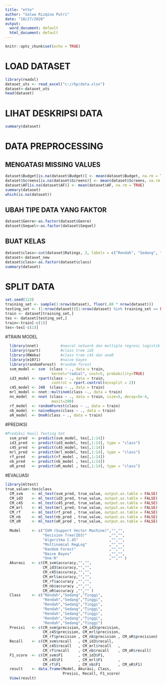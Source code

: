 ---
title: "ette"
author: "Salwa Rizqina Putri"
date: "10/27/2020"
output:
  word_document: default
  html_document: default
---

```{r setup, include=FALSE}
knitr::opts_chunk$set(echo = TRUE)
```
# LOAD DATASET
```{r}
library(readxl)
dataset_uts <- read_excel("c://hp/data.xlsx")
dataset<-dataset_uts
head(dataset)
```
# LIHAT DESKRIPSI DATA
```{r}
summary(dataset)
```

# DATA PREPROCESSING
## MENGATASI MISSING VALUES
```{r}
dataset$Budget[is.na(dataset$Budget)] <- mean(dataset$Budget, na.rm = TRUE)
dataset$Screens[is.na(dataset$Screens)] <- mean(dataset$Screens, na.rm = TRUE)
dataset$AF[is.na(dataset$AF)] <- mean(dataset$AF, na.rm = TRUE)
summary(dataset)
which(is.na(dataset))
```

## UBAH TIPE DATA YANG FAKTOR
```{r}
dataset$Genre<-as.factor(dataset$Genre)
dataset$Sequel<-as.factor(dataset$Sequel)
```

## BUAT KELAS
```{r}
dataset$class<-cut(dataset$Ratings, 3, labels = c("Rendah", "Sedang", "Tinggi"))
dataset<-dataset_new
dataset$class<-as.factor(dataset$class)
summary(dataset)
```

# SPLIT DATA
```{r}
set.seed(123)
training_set <- sample(1:nrow(dataset), floor(.80 * nrow(dataset)))
testing_set <- (1:nrow(dataset))[1:nrow(dataset) %in% training_set == FALSE]
train <- dataset[training_set,]
tes <- dataset[testing_set,]
train<-train[-c(1)]
tes<-tes[-c(1)]
```

#TRAIN MODEL
```{r}
  library(nnet)          #neural network dan multiple regresi logistik
  library(rpart)         #class tree id3
  library(RWeka)         #class tree c45 dan oneR
  library(e1071)         #naive bayes
  library(randomForest)  #random forest
  svm_model <- svm  (class ~ ., data = train, 
                     kernel="radial", cost=5, probability=TRUE)
  id3_model <- rpart(class ~ ., data = train, 
                     control = rpart.control(minsplit = 2))
  c45_model <- J48  (class ~ ., data = train)
  mrl_model <- nnet::multinom(class ~., data = train)
  nn_model  <- nnet (class ~ ., data = train, size=5, decay=5e-4, 
                     maxit=200)
  rf_model  <- randomForest(class ~ ., data = train)
  nb_model  <- naiveBayes(class ~ ., data = train)
  oR_model  <- OneR(class ~ ., data = train)
```
#PREDIKSI
```{r}
#Prediksi Hasil Testing Set
  svm_pred  <- predict(svm_model, tes[,1:14])
  id3_pred  <- predict(id3_model, tes[,1:14], type = "class")
  c45_pred  <- predict(c45_model, tes[,1:14])
  mrl_pred  <- predict(mrl_model, tes[,1:14], type = "class")
  rf_pred   <- predict(rf_model , tes[,1:14])
  nb_pred   <- predict(nb_model , tes[,1:14])
  oR_pred   <- predict(oR_model , tes[,1:14], type = "class")
```

#EVALUASI
```{r}
library(mltest)
true_value<-tes$class
  CM_svm    <- ml_test(svm_pred, true_value, output.as.table = FALSE)
  CM_id3    <- ml_test(id3_pred, true_value, output.as.table = FALSE)
  CM_c45    <- ml_test(c45_pred, true_value, output.as.table = FALSE)
  CM_mrl    <- ml_test(mrl_pred, true_value, output.as.table = FALSE)
  CM_rf     <- ml_test(rf_pred , true_value, output.as.table = FALSE)
  CM_nb     <- ml_test(nb_pred , true_value, output.as.table = FALSE)
  CM_oR     <- ml_test(oR_pred , true_value, output.as.table = FALSE)
  
  Model     <- c("SVM (Support Vector Machine)","","", 
                 "Decision Tree(ID3)"          ,"","", 
                 "Algoritma C.45"              ,"","",
                 "Multinomial RegLog"          ,"","",
                 "Random Forest"               ,"","",
                 "Naive Bayes"                 ,"","",
                 "One-R"                       ,"","" )
  Akurasi   <- c(CM_svm$accuracy,"","", 
                 CM_id3$accuracy,"","", 
                 CM_c45$accuracy,"","",
                 CM_mrl$accuracy,"","",
                 CM_rf$accuracy ,"","",
                 CM_nb$accuracy ,"","",
                 CM_oR$accuracy ,"","" )
  Class     <- c("Rendah","Sedang","Tinggi",
                 "Rendah","Sedang","Tinggi",
                 "Rendah","Sedang","Tinggi",
                 "Rendah","Sedang","Tinggi",
                 "Rendah","Sedang","Tinggi",
                 "Rendah","Sedang","Tinggi",
                 "Rendah","Sedang","Tinggi")
  Presisi   <- c(CM_svm$precision, CM_id3$precision, 
                 CM_c45$precision, CM_mrl$precision,
                 CM_rf$precision , CM_nb$precision , CM_oR$precision)
  Recall    <- c(CM_svm$recall   , CM_id3$recall, 
                 CM_c45$recall   , CM_mrl$recall   ,
                 CM_rf$recall    , CM_nb$recall    , CM_oR$recall)
  F1_score  <- c(CM_svm$F1       , CM_id3$F1, 
                 CM_c45$F1       , CM_mrl$F1       , 
                 CM_rf$F1        , CM_nb$F1        , CM_oR$F1)
  result    <- data.frame(Model, Akurasi, Class, 
                          Presisi, Recall, F1_score)
  View(result)
```


